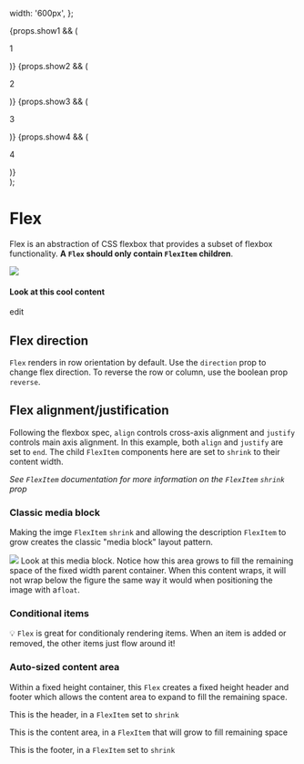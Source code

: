 

  width: '600px',
};

  <div style={parentStyle} className="debug--flex fontSize--xl fontWeight--bold">
    <Flex>
      {props.show1 && (
        <FlexItem shrink>
          <p>1</p>
        </FlexItem>
      )}
      {props.show2 && (
        <FlexItem>
          <p>2</p>
        </FlexItem>
      )}
      {props.show3 && (
        <FlexItem shrink>
          <p>3</p>
        </FlexItem>
      )}
      {props.show4 && (
        <FlexItem shrink>
          <p>4</p>
        </FlexItem>
      )}
    </Flex>
  </div>
);

<Meta title="Components/Layout/Flex" decorators={[withKnobs]} component={Flex} />

# Flex

Flex is an abstraction of CSS flexbox that provides a subset of flexbox functionality. **A `Flex` should only contain `FlexItem` children**.

<Story name="Knobs">
  <div style={parentStyle} className="debug--flex">
    <Flex
      direction={radios(
        'direction',
        {
          row: 'row',
          column: 'column',
        },
        'row'
      )}
      justify={radios('justify', {
        end: 'end',
        center: 'center',
        spaceBetween: 'spaceBetween',
        spaceAround: 'spaceAround',
      })}
      align={radios('align', {
        start: 'start',
        end: 'end',
        center: 'center',
        stretch: 'stretch',
      })}
      noGutters={boolean('noGutters', false)}
      reverse={boolean('reverse', false)}
    >
      <FlexItem shrink>
        <img src="https://place-hold.it/40x40/a02385/fff&text=IMG" />
      </FlexItem>
      <FlexItem shrink>
        <h4>Look at this cool content</h4>
      </FlexItem>
      <FlexItem shrink>
        <p className="color--link">edit</p>
      </FlexItem>
    </Flex>
  </div>
</Story>

## Flex direction
`Flex` renders in row orientation by default. Use the `direction` prop to change flex direction. To reverse the row or column, use the boolean prop `reverse`.

## Flex alignment/justification
Following the flexbox spec, `align` controls cross-axis alignment and `justify` controls main axis alignment. In this example, both `align` and `justify` are set to `end`. The child
`FlexItem` components here are set to `shrink` to their content width.

_See `FlexItem` documentation for more information on the `FlexItem` `shrink` prop_

<Props of={Flex} />


### Classic media block
Making the imge `FlexItem` `shrink` and allowing the description `FlexItem` to grow creates the classic "media block" layout pattern.

<Preview>
  <Story name="Classic media block">
    <div style={parentStyle} className="debug--flex">
      <Flex>
        <FlexItem shrink>
          <img src="https://place-hold.it/40x40/a02385/fff&text=:)" />
        </FlexItem>
        <FlexItem>
          Look at this media block. Notice how this area grows to fill the remaining
          space of the fixed width parent container. When this content wraps, it will
          not wrap below the figure the same way it would when positioning the image
          with a<code>float</code>.
        </FlexItem>
      </Flex>
    </div>
  </Story>
</Preview>

### Conditional items
💡 `Flex` is great for conditionaly rendering items. 
When an item is added or removed, the other items just flow around it!

<Preview>
  <Story name="Conditional items">
    <ConditionalItemsExample
      show1={boolean('Render item 1', true)}
      show2={boolean('Render item 2', true)}
      show3={boolean('Render item 3', false)}
      show4={boolean('Render item 4', true)}
    />
  </Story>
</Preview>

### Auto-sized content area
Within a fixed height container, this `Flex` creates a fixed height 
header and footer which allows the content area to expand to fill the remaining space.

<Preview>
  <Story name="Auto-sized content area">
    <div style={{ height: '300px' }} className="debug--flex">
      <Flex direction="column">
        <FlexItem shrink>
          <p>
            This is the header, in a <code>FlexItem</code> set to <code>shrink</code>
          </p>
        </FlexItem>
        <FlexItem>
          <p>
            This is the content area, in a <code>FlexItem</code> that will grow to fill
            remaining space
          </p>
        </FlexItem>
        <FlexItem shrink>
          <p>
            This is the footer, in a <code>FlexItem</code> set to <code>shrink</code>
          </p>
        </FlexItem>
      </Flex>
    </div>
  </Story>
</Preview>
